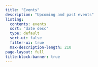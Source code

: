 ```yaml
---
title: "Events"
description: "Upcoming and past events"
listing:
  contents: events
  sort: "date desc"
  type: default
  sort-ui: false
  filter-ui: true
  max-description-length: 210
page-layout: full
title-block-banner: true
---
```

